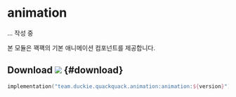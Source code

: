 # animation

... 작성 중

본 모듈은 꽥꽥의 기본 애니메이션 컴포넌트를 제공합니다.

## Download ![](https://img.shields.io/maven-central/v/team.duckie.quackquack.animation/animation?style=flat-square) {#download}

```kotlin
implementation("team.duckie.quackquack.animation:animation:${version}")
```